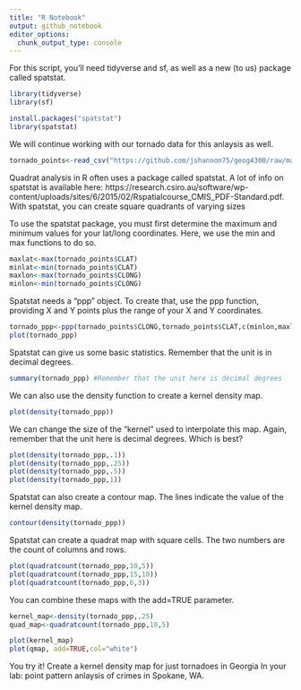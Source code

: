 ```yaml
---
title: "R Notebook"
output: github_notebook
editor_options: 
  chunk_output_type: console
---
```


For this script, you'll need tidyverse and sf, as well as a new (to us) package called spatstat.

```r
library(tidyverse)
library(sf)

install.packages("spatstat")
library(spatstat)
```

We will continue working with our tornado data for this anlaysis as well.

```r
tornado_points<-read_csv("https://github.com/jshannon75/geog4300/raw/master/data/tornado_points.csv")

```

Quadrat analysis in R often uses a package called spatstat. A lot of info on spatstat is available here: https://research.csiro.au/software/wp-content/uploads/sites/6/2015/02/Rspatialcourse_CMIS_PDF-Standard.pdf. With spatstat, you can create square quadrants of varying sizes

To use the spatstat package, you must first determine the maximum and minimum values for your lat/long coordinates. Here, we use the min and max functions to do so.

```r
maxlat<-max(tornado_points$CLAT)
minlat<-min(tornado_points$CLAT)
maxlon<-max(tornado_points$CLONG)
minlon<-min(tornado_points$CLONG)
```

Spatstat needs a "ppp" object. To create that, use the ppp function, providing X and Y points plus the range of your X and Y coordinates.

```r
tornado_ppp<-ppp(tornado_points$CLONG,tornado_points$CLAT,c(minlon,maxlon),c(minlat,maxlat))
plot(tornado_ppp)
```

Spatstat can give us some basic statistics. Remember that the unit is in decimal degrees.
```r
summary(tornado_ppp) #Remember that the unit here is decimal degrees
```

We can also use the density function to create a kernel density map.

```r
plot(density(tornado_ppp))
```

We can change the size of the "kernel" used to interpolate this map. Again, remember that the unit here is decimal degrees. Which is best?

```r
plot(density(tornado_ppp,.1))
plot(density(tornado_ppp,.25))
plot(density(tornado_ppp,.5))
plot(density(tornado_ppp,1))
```

Spatstat can also create a contour map. The lines indicate the value of the kernel density map.

```r
contour(density(tornado_ppp))
```

Spatstat can create a quadrat map with square cells. The two numbers are the count of columns and rows.

```r
plot(quadratcount(tornado_ppp,10,5)) 
plot(quadratcount(tornado_ppp,15,10)) 
plot(quadratcount(tornado_ppp,6,3)) 
```

You can combine these maps with the add=TRUE parameter.
```r
kernel_map<-density(tornado_ppp,.25)
quad_map<-quadratcount(tornado_ppp,10,5)

plot(kernel_map)
plot(qmap, add=TRUE,col="white")

```

You try it! Create a kernel density map for just tornadoes in Georgia
In your lab: point pattern anlaysis of crimes in Spokane, WA.

